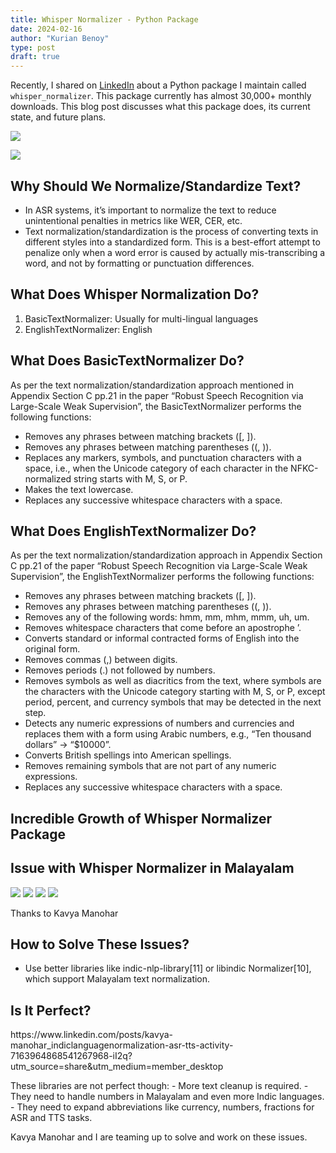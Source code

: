 ```yaml
---
title: Whisper Normalizer - Python Package
date: 2024-02-16
author: "Kurian Benoy"
type: post
draft: true
---
```


Recently, I shared on [LinkedIn](https://www.linkedin.com/posts/kurianbenoy_last-year-march-i-created-a-python-package-activity-7163888439497515008-zKjw?utm_source=share&utm_medium=member_desktop) about a Python package I maintain called `whisper_normalizer`.
This package currently has almost 30,000+ monthly downloads. This blog post discusses what this package does, its current state, and future plans.

![](whisper_normalizer/Picture5.png)


![](whisper_normalizer/No_of_downloads.png)


## Why Should We Normalize/Standardize Text?

- In ASR systems, it’s important to normalize the text to reduce unintentional penalties in metrics like WER, CER, etc.
- Text normalization/standardization is the process of converting texts in different styles into a standardized form. This is a best-effort attempt to penalize only when a word error is caused by actually mis-transcribing a word, and not by formatting or punctuation differences.


## What Does Whisper Normalization Do?

1. BasicTextNormalizer: Usually for multi-lingual languages
2. EnglishTextNormalizer: English

## What Does BasicTextNormalizer Do?

As per the text normalization/standardization approach mentioned in Appendix Section C pp.21 in the paper "Robust Speech Recognition via Large-Scale Weak Supervision", the BasicTextNormalizer performs the following functions:

- Removes any phrases between matching brackets ([, ]).
- Removes any phrases between matching parentheses ((, )).
- Replaces any markers, symbols, and punctuation characters with a space, i.e., when the Unicode category of each character in the NFKC-normalized string starts with M, S, or P.
- Makes the text lowercase.
- Replaces any successive whitespace characters with a space.

## What Does EnglishTextNormalizer Do?

As per the text normalization/standardization approach in Appendix Section C pp.21 of the paper "Robust Speech Recognition via Large-Scale Weak Supervision", the EnglishTextNormalizer performs the following functions:

- Removes any phrases between matching brackets ([, ]).
- Removes any phrases between matching parentheses ((, )).
- Removes any of the following words: hmm, mm, mhm, mmm, uh, um.
- Removes whitespace characters that come before an apostrophe ’.
- Converts standard or informal contracted forms of English into the original form.
- Removes commas (,) between digits.
- Removes periods (.) not followed by numbers.
- Removes symbols as well as diacritics from the text, where symbols are the characters with the Unicode category starting with M, S, or P, except period, percent, and currency symbols that may be detected in the next step.
- Detects any numeric expressions of numbers and currencies and replaces them with a form using Arabic numbers, e.g., “Ten thousand dollars” → “$10000”.
- Converts British spellings into American spellings.
- Removes remaining symbols that are not part of any numeric expressions.
- Replaces any successive whitespace characters with a space.

## Incredible Growth of Whisper Normalizer Package



## Issue with Whisper Normalizer in Malayalam

![](whisper_normalizer/Picture1.png)
![](whisper_normalizer/Picture2.png)
![](whisper_normalizer/Picture3.png)
![](whisper_normalizer/Picture4.png)

Thanks to Kavya Manohar

## How to Solve These Issues?

- Use better libraries like indic-nlp-library[11] or libindic Normalizer[10], which support Malayalam text normalization.


## Is It Perfect?

https://www.linkedin.com/posts/kavya-manohar_indiclanguagenormalization-asr-tts-activity-7163964868541267968-iI2q?utm_source=share&utm_medium=member_desktop

These libraries are not perfect though:
- More text cleanup is required.
- They need to handle numbers in Malayalam and even more Indic languages.
- They need to expand abbreviations like currency, numbers, fractions for ASR and TTS tasks.

Kavya Manohar and I are teaming up to solve and work on these issues.

